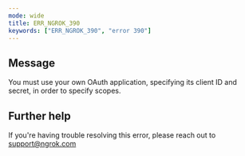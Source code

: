 ```yaml
---
mode: wide
title: ERR_NGROK_390
keywords: ["ERR_NGROK_390", "error 390"]
---
```


## Message

You must use your own OAuth application, specifying its client ID and secret, in order to specify scopes.

## Further help

If you're having trouble resolving this error, please reach out to [support@ngrok.com](mailto:support@ngrok.com?subject=Help%20with%20ERR_NGROK_390)
